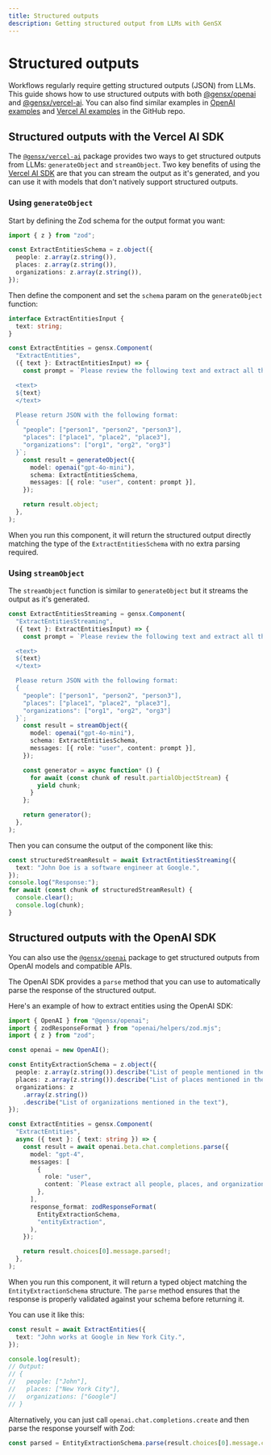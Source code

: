 ```yaml
---
title: Structured outputs
description: Getting structured output from LLMs with GenSX
---
```


# Structured outputs

Workflows regularly require getting structured outputs (JSON) from LLMs. This guide shows how to use structured outputs with both [@gensx/openai](docs/components/openai) and [@gensx/vercel-ai](docs/components/vercel-ai). You can also find similar examples in [OpenAI examples](https://github.com/gensx-inc/gensx/tree/main/examples/openai-examples) and [Vercel AI examples](https://github.com/gensx-inc/gensx/tree/main/examples/vercel-ai) in the GitHub repo.

## Structured outputs with the Vercel AI SDK

The [`@gensx/vercel-ai`](docs/components/vercel-ai) package provides two ways to get structured outputs from LLMs: `generateObject` and `streamObject`. Two key benefits of using the [Vercel AI SDK](https://ai-sdk.dev/docs/ai-sdk-core/generating-structured-data) are that you can stream the output as it's generated, and you can use it with models that don't natively support structured outputs.

### Using `generateObject`

Start by defining the Zod schema for the output format you want:

```ts
import { z } from "zod";

const ExtractEntitiesSchema = z.object({
  people: z.array(z.string()),
  places: z.array(z.string()),
  organizations: z.array(z.string()),
});
```

Then define the component and set the `schema` param on the `generateObject` function:

```ts
interface ExtractEntitiesInput {
  text: string;
}

const ExtractEntities = gensx.Component(
  "ExtractEntities",
  ({ text }: ExtractEntitiesInput) => {
    const prompt = `Please review the following text and extract all the people, places, and organizations mentioned.

  <text>
  ${text}
  </text>

  Please return JSON with the following format:
  {
    "people": ["person1", "person2", "person3"],
    "places": ["place1", "place2", "place3"],
    "organizations": ["org1", "org2", "org3"]
  }`;
    const result = generateObject({
      model: openai("gpt-4o-mini"),
      schema: ExtractEntitiesSchema,
      messages: [{ role: "user", content: prompt }],
    });

    return result.object;
  },
);
```

When you run this component, it will return the structured output directly matching the type of the `ExtractEntitiesSchema` with no extra parsing required.

### Using `streamObject`

The `streamObject` function is similar to `generateObject` but it streams the output as it's generated.

```ts
const ExtractEntitiesStreaming = gensx.Component(
  "ExtractEntitiesStreaming",
  ({ text }: ExtractEntitiesInput) => {
    const prompt = `Please review the following text and extract all the people, places, and organizations mentioned.

  <text>
  ${text}
  </text>

  Please return JSON with the following format:
  {
    "people": ["person1", "person2", "person3"],
    "places": ["place1", "place2", "place3"],
    "organizations": ["org1", "org2", "org3"]
  }`;
    const result = streamObject({
      model: openai("gpt-4o-mini"),
      schema: ExtractEntitiesSchema,
      messages: [{ role: "user", content: prompt }],
    });

    const generator = async function* () {
      for await (const chunk of result.partialObjectStream) {
        yield chunk;
      }
    };

    return generator();
  },
);
```

Then you can consume the output of the component like this:

```ts
const structuredStreamResult = await ExtractEntitiesStreaming({
  text: "John Doe is a software engineer at Google.",
});
console.log("Response:");
for await (const chunk of structuredStreamResult) {
  console.clear();
  console.log(chunk);
}
```

## Structured outputs with the OpenAI SDK

You can also use the [`@gensx/openai`](docs/components/openai) package to get structured outputs from OpenAI models and compatible APIs.

The OpenAI SDK provides a `parse` method that you can use to automatically parse the response of the structured output.

Here's an example of how to extract entities using the OpenAI SDK:

```ts
import { OpenAI } from "@gensx/openai";
import { zodResponseFormat } from "openai/helpers/zod.mjs";
import { z } from "zod";

const openai = new OpenAI();

const EntityExtractionSchema = z.object({
  people: z.array(z.string()).describe("List of people mentioned in the text"),
  places: z.array(z.string()).describe("List of places mentioned in the text"),
  organizations: z
    .array(z.string())
    .describe("List of organizations mentioned in the text"),
});

const ExtractEntities = gensx.Component(
  "ExtractEntities",
  async ({ text }: { text: string }) => {
    const result = await openai.beta.chat.completions.parse({
      model: "gpt-4",
      messages: [
        {
          role: "user",
          content: `Please extract all people, places, and organizations from this text:\n\n${text}`,
        },
      ],
      response_format: zodResponseFormat(
        EntityExtractionSchema,
        "entityExtraction",
      ),
    });

    return result.choices[0].message.parsed!;
  },
);
```

When you run this component, it will return a typed object matching the `EntityExtractionSchema` structure. The `parse` method ensures that the response is properly validated against your schema before returning it.

You can use it like this:

```ts
const result = await ExtractEntities({
  text: "John works at Google in New York City.",
});

console.log(result);
// Output:
// {
//   people: ["John"],
//   places: ["New York City"],
//   organizations: ["Google"]
// }
```

Alternatively, you can just call `openai.chat.completions.create` and then parse the response yourself with Zod:

```ts
const parsed = EntityExtractionSchema.parse(result.choices[0].message.content);
```
